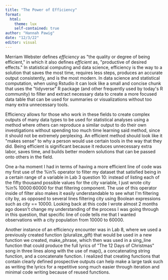 ```yaml
---
title: "The Power of Efficiency"
format: 
  html:
    theme: lux
    self-contained: true
author: "Hannah Pawig"
date: "12/3/22"
editor: visual
---
```


Merriam Webster defines *efficiency* as \"the quality or degree of being efficient,\" in which it also defines *efficient* as, \"productive of desired effects.\" In statistical computing and data science, efficiency is the way to a solution that saves the most time, requires less steps, produces an accurate output consistently, and is the most modern. In data science and statistical computation, when using Rstudio it can look like a small and concise chunk that uses the \"tidyverse\" R package (and other frequently used by today\'s R community) to filter and extract necessary data to create a more focused data table that can be used for summaries or visualizations without too many extra unnecessary tools.

Efficiency allows for those who work in these fields to create complex outputs of many data types to be used for statistical analyses using a method where others can reproduce a similar output to do their own investigations without spending too much time learning said method, since it should not be extremely perplexing. An efficient method should look like it \"makes sense\" to why a person would use certain tools in the way that they did. Being efficient is significant because it reduces unnecessary extra labor, saves time, and builds better modern solutions that can be passed onto others in the field.

One a-ha moment I had in terms of having a more efficient line of code was my first use of the %in% operator to filter my dataset that satisfied being in a certain range of a variable in Lab 3 question 10: instead of listing each of the fifty thousand possible values for the city variable, I just wrote city %in% 10000:60000 for that filtering component. The use of this operator inside of filter also makes
it easily understandable to see what I\'m filtering city by, as opposed to several lines filtering city using Boolean expressions such as city == 10000. Looking back at this code I wrote almost 2 months ago doesn\'t change my understanding of the process I was going through in this question, that specific line of code tells me that I wanted observations with a city population from 10000 to 60000.

Another instance of an efficiency encounter was in Lab 8, where we used a previously created function (pluralize_gift) that would be used in a new function we created, make_phrase, which then was used in a sing_line function that could produce the full lyrics of \"The 12 Days of Christmas\" song in three lines along with the use of map(), a concatenating string function, and a concatenate function. I realized that creating functions that contain clearly defined prospective outputs can help make a large task such as writing the lyrics for a repetitive song much easier through iteration and minimal code writing because of reused functions.



